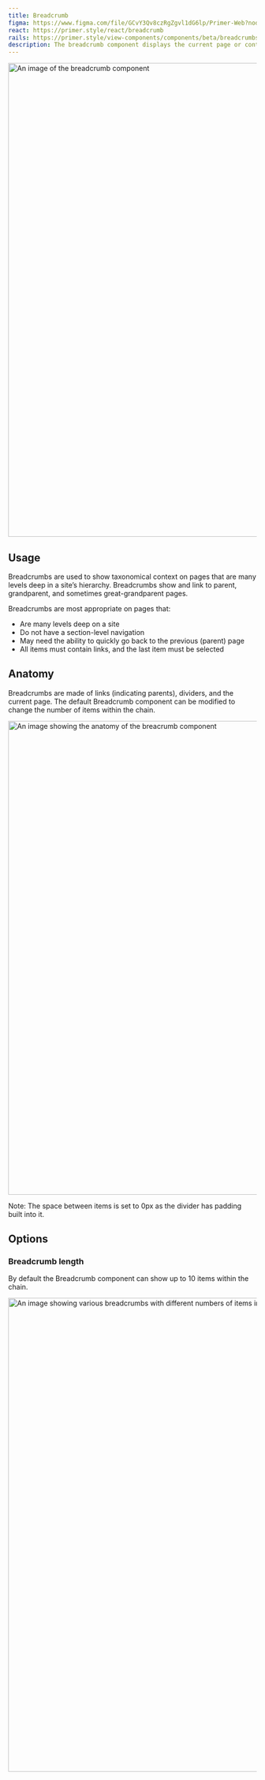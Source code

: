 ```yaml
---
title: Breadcrumb
figma: https://www.figma.com/file/GCvY3Qv8czRgZgvl1dG6lp/Primer-Web?node-id=14985%3A47006
react: https://primer.style/react/breadcrumb
rails: https://primer.style/view-components/components/beta/breadcrumbs
description: The breadcrumb component displays the current page or context within the site, allowing them to navigate different levels of the hierarchy.  
---
```



<img
  width="960"
  alt="An image of the breadcrumb component"
  src="https://user-images.githubusercontent.com/586552/204619264-27de7458-1a77-445f-bc56-83472bf30bfe.png"
/>

## Usage

Breadcrumbs are used to show taxonomical context on pages that are many levels deep in a site’s hierarchy. Breadcrumbs show and link to parent, grandparent, and sometimes great-grandparent pages. 

Breadcrumbs are most appropriate on pages that:
- Are many levels deep on a site
- Do not have a section-level navigation
- May need the ability to quickly go back to the previous (parent) page
- All items must contain links, and the last item must be selected

## Anatomy

Breadcrumbs are made of links (indicating parents), dividers, and the current page. The default Breadcrumb component can be modified to change the number of items within the chain.

<img
  width="960"
  alt="An image showing the anatomy of the breacrumb component"
  src="https://user-images.githubusercontent.com/586552/204619263-c21f06c1-433d-4817-860b-f9d051836cd3.png"
/>

<Caption>Note: The space between items is set to 0px as the divider has padding built into it.</Caption>

## Options

### Breadcrumb length
By default the Breadcrumb component can show up to 10 items within the chain.

<img
  width="960"
  alt="An image showing various breadcrumbs with different numbers of items in the breadcrumb chain"
  src="https://user-images.githubusercontent.com/586552/204618645-1abd2204-f197-402d-9b01-de648ddd1812.png"
/>